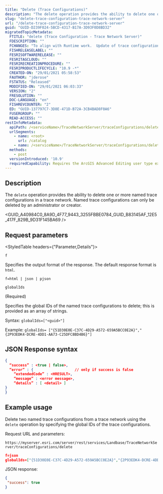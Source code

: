 ```yaml
---
title: "Delete (Trace Configurations)"
description: "The delete operation provides the ability to delete one or more named trace configurations in a trace network. A named trace configuration can only be deleted by an administrator or its creator."
slug: "delete-trace-configuration-trace-network-server"
url: "/delete-trace-configuration-trace-network-server"
guid: "GUID-D239F024-5BCD-4317-B17A-3D93F0D8BD32"
migratedTopicMetadata:
  FTITLE: "delete (Trace Configuration - Trace Network Server)"
  FDESCRIPTION: ""
  FCHANGES: "To align with Runtime work.  Update of trace configuration name convention to 'named trace configuration'"
  FISHRELEASELABEL: ""
  FESRISOFTWARERELEASE: ""
  FESRITAGCLOUD: ""
  FESRIRECREATIONPROCEDURE: ""
  FESRIPRODUCTLIFECYCLE: "10.9 -*"
  CREATED-ON: "29/01/2021 05:58:53"
  FAUTHOR: "jderose"
  FSTATUS: "Released"
  MODIFIED-ON: "29/01/2021 06:03:33"
  VERSION: "2"
  FRESOLUTION: ""
  DOC-LANGUAGE: "en"
  FISHREVCOUNTER: "2"
  ED: "GUID-137797C7-3D8E-471D-B72A-3CB4BAD8F0A6"
  FUSERGROUP: ""
  READ-ACCESS: ""
restInfoMetadata:
  apiPath: /<serviceName>/TraceNetworkServer/traceConfigurations/delete
  urlSegments:
    - name: <root>
      url: /catalog
    - name: /<serviceName>/TraceNetworkServer/traceConfigurations/delete
  methods:
    - post
  versionIntroduced: '10.9'
  requiredCapability: Requires the ArcGIS Advanced Editing user type extension license
---
```



## Description

The `delete` operation provides the ability to delete one or more named trace configurations in a trace network. Named trace configurations can only be deleted by an administrator or creator. 

<GUID_A40984C0_8A9D_4F77_9443_3255FBBE0784_GUID_B83145AF_12E5_417F_829B_9D31F145BA69 />

## Request parameters

<StyledTable headers={"Parameter,Details"}>

<StyledTableRow>

<StyledTableCell cellStyle="markdown">

`f`


</StyledTableCell>

<StyledTableCell cellStyle="markdown">

Specifies the output format of the response. The default response format is `html`.

```
f=html | json | pjson
``` 

</StyledTableCell>

</StyledTableRow>

<StyledTableRow>

<StyledTableCell cellStyle="markdown">

`globalIds`

(Required)
 

</StyledTableCell>

<StyledTableCell cellStyle="markdown">

Specifies the global IDs of the named trace configurations to delete; this is provided as an array of strings.

Syntax: `globalIds=["<guid>"]` 

Example: `globalIds= ["{51D30E0E-C37C-4D29-A572-659A5BCC0E2A}","{2P93EDK4-DCRE-4DD1-AA73-C25DFC8BD4B6}"]` 

</StyledTableCell>

</StyledTableRow>

</StyledTable>

## JSON Response syntax

```json
{ 
  “success” : <true | false>, 
  “error” : {                   // only if success is false 
    “extendedCode” : <HRESULT>, 
    “message” : <error message>, 
    “details” : [ <detail> ] 
} 
} 

```

 

## Example usage

Delete two named trace configurations from a trace network using the `delete` operation by specifying the global IDs of the trace configurations.

Request URL and parameters:

`https://myserver.esri.com/server/rest/services/Landbase/TraceNetworkServer/traceConfigurations/delete` 

```json
f=json
globalIds=["{51D30E0E-C37C-4D29-A572-659A5BCC0E2A}","{2P93EDK4-DCRE-4DD1-AA73-C25DFC8BD4B6}"]


```

 

JSON response:

```json
{
 "success": true
}
```

 
